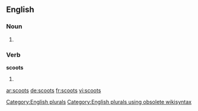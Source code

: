 ==English==

===Noun===
{{head|en}}

# {{plural of|scoot}}

===Verb===
'''scoots'''

# {{en-third-person singular of|scoot}}

[[Category:English plurals]][[Category:English plurals using obsolete wikisyntax]]

[[ar:scoots]]
[[de:scoots]]
[[fr:scoots]]
[[vi:scoots]]